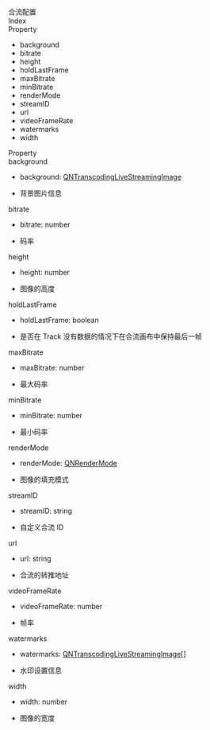 <div data-v-md-line="1"><link rel="stylesheet" type="text/css" href="https://docs.qnsdk.com/styles/doc-v4-api.css" />
<div class="rtc-doc rtc-doc-page" id="rtc-doc">
<section class="rtc-doc-panel rtc-doc-describe rtc-doc-note">
                合流配置</section>
            <div class="rtc-doc-page-wrap">Index</div>
<section class="rtc-doc-panel">
        <div class="rtc-doc-page-title">Property</div>
        <ul class="rtc-doc-catalogue">
                <li><a onClick='document.location.replace(`${document.location.protocol}//${document.location.host}${document.location.pathname}${document.location.search}#background`)'>background</a></li>
                <li><a onClick='document.location.replace(`${document.location.protocol}//${document.location.host}${document.location.pathname}${document.location.search}#bitrate`)'>bitrate</a></li>
                <li><a onClick='document.location.replace(`${document.location.protocol}//${document.location.host}${document.location.pathname}${document.location.search}#height`)'>height</a></li>
                <li><a onClick='document.location.replace(`${document.location.protocol}//${document.location.host}${document.location.pathname}${document.location.search}#holdLastFrame`)'>holdLastFrame</a></li>
                <li><a onClick='document.location.replace(`${document.location.protocol}//${document.location.host}${document.location.pathname}${document.location.search}#maxBitrate`)'>maxBitrate</a></li>
                <li><a onClick='document.location.replace(`${document.location.protocol}//${document.location.host}${document.location.pathname}${document.location.search}#minBitrate`)'>minBitrate</a></li>
                <li><a onClick='document.location.replace(`${document.location.protocol}//${document.location.host}${document.location.pathname}${document.location.search}#renderMode`)'>renderMode</a></li>
                <li><a onClick='document.location.replace(`${document.location.protocol}//${document.location.host}${document.location.pathname}${document.location.search}#streamID`)'>streamID</a></li>
                <li><a onClick='document.location.replace(`${document.location.protocol}//${document.location.host}${document.location.pathname}${document.location.search}#url`)'>url</a></li>
                <li><a onClick='document.location.replace(`${document.location.protocol}//${document.location.host}${document.location.pathname}${document.location.search}#videoFrameRate`)'>videoFrameRate</a></li>
                <li><a onClick='document.location.replace(`${document.location.protocol}//${document.location.host}${document.location.pathname}${document.location.search}#watermarks`)'>watermarks</a></li>
                <li><a onClick='document.location.replace(`${document.location.protocol}//${document.location.host}${document.location.pathname}${document.location.search}#width`)'>width</a></li>
        </ul>
</section>
<div class="rtc-doc-page-wrap">Property</div>
<section class="rtc-doc-panel">
<div class="rtc-doc-page-title rtc-doc-antor" id="background">
background</div>
<ul class="rtc-doc-page-container">
        <li class="rtc-doc-sign-signature">background: <a href='11432/UniappQNTranscodingLiveStreamingImage'>QNTranscodingLiveStreamingImage</a></li>
    </li>
<li class="rtc-doc-page-description">
    <div class="rtc-doc-desc-wrap">
        <p>背景图片信息</p>
    </div>
</li>
</ul>
</section>
<section class="rtc-doc-panel">
<div class="rtc-doc-page-title rtc-doc-antor" id="bitrate">
bitrate</div>
<ul class="rtc-doc-page-container">
        <li class="rtc-doc-sign-signature">bitrate: number</li>
    </li>
<li class="rtc-doc-page-description">
    <div class="rtc-doc-desc-wrap">
        <p>码率</p>
    </div>
</li>
</ul>
</section>
<section class="rtc-doc-panel">
<div class="rtc-doc-page-title rtc-doc-antor" id="height">
height</div>
<ul class="rtc-doc-page-container">
        <li class="rtc-doc-sign-signature">height: number</li>
    </li>
<li class="rtc-doc-page-description">
    <div class="rtc-doc-desc-wrap">
        <p>图像的高度</p>
    </div>
</li>
</ul>
</section>
<section class="rtc-doc-panel">
<div class="rtc-doc-page-title rtc-doc-antor" id="holdLastFrame">
holdLastFrame</div>
<ul class="rtc-doc-page-container">
        <li class="rtc-doc-sign-signature">holdLastFrame: boolean</li>
    </li>
<li class="rtc-doc-page-description">
    <div class="rtc-doc-desc-wrap">
        <p>是否在 Track 没有数据的情况下在合流画布中保持最后一帧</p>
    </div>
</li>
</ul>
</section>
<section class="rtc-doc-panel">
<div class="rtc-doc-page-title rtc-doc-antor" id="maxBitrate">
maxBitrate</div>
<ul class="rtc-doc-page-container">
        <li class="rtc-doc-sign-signature">maxBitrate: number</li>
    </li>
<li class="rtc-doc-page-description">
    <div class="rtc-doc-desc-wrap">
        <p>最大码率</p>
    </div>
</li>
</ul>
</section>
<section class="rtc-doc-panel">
<div class="rtc-doc-page-title rtc-doc-antor" id="minBitrate">
minBitrate</div>
<ul class="rtc-doc-page-container">
        <li class="rtc-doc-sign-signature">minBitrate: number</li>
    </li>
<li class="rtc-doc-page-description">
    <div class="rtc-doc-desc-wrap">
        <p>最小码率</p>
    </div>
</li>
</ul>
</section>
<section class="rtc-doc-panel">
<div class="rtc-doc-page-title rtc-doc-antor" id="renderMode">
renderMode</div>
<ul class="rtc-doc-page-container">
        <li class="rtc-doc-sign-signature">renderMode: <a href='11403/UniappQNRenderMode'>QNRenderMode</a></li>
    </li>
<li class="rtc-doc-page-description">
    <div class="rtc-doc-desc-wrap">
        <p>图像的填充模式</p>
    </div>
</li>
</ul>
</section>
<section class="rtc-doc-panel">
<div class="rtc-doc-page-title rtc-doc-antor" id="streamID">
streamID</div>
<ul class="rtc-doc-page-container">
        <li class="rtc-doc-sign-signature">streamID: string</li>
    </li>
<li class="rtc-doc-page-description">
    <div class="rtc-doc-desc-wrap">
        <p>自定义合流 ID</p>
    </div>
</li>
</ul>
</section>
<section class="rtc-doc-panel">
<div class="rtc-doc-page-title rtc-doc-antor" id="url">
url</div>
<ul class="rtc-doc-page-container">
        <li class="rtc-doc-sign-signature">url: string</li>
    </li>
<li class="rtc-doc-page-description">
    <div class="rtc-doc-desc-wrap">
        <p>合流的转推地址</p>
    </div>
</li>
</ul>
</section>
<section class="rtc-doc-panel">
<div class="rtc-doc-page-title rtc-doc-antor" id="videoFrameRate">
videoFrameRate</div>
<ul class="rtc-doc-page-container">
        <li class="rtc-doc-sign-signature">videoFrameRate: number</li>
    </li>
<li class="rtc-doc-page-description">
    <div class="rtc-doc-desc-wrap">
        <p>帧率</p>
    </div>
</li>
</ul>
</section>
<section class="rtc-doc-panel">
<div class="rtc-doc-page-title rtc-doc-antor" id="watermarks">
watermarks</div>
<ul class="rtc-doc-page-container">
        <li class="rtc-doc-sign-signature">watermarks: <a href='11432/UniappQNTranscodingLiveStreamingImage'>QNTranscodingLiveStreamingImage</a>[]</li>
    </li>
<li class="rtc-doc-page-description">
    <div class="rtc-doc-desc-wrap">
        <p>水印设置信息</p>
    </div>
</li>
</ul>
</section>
<section class="rtc-doc-panel">
<div class="rtc-doc-page-title rtc-doc-antor" id="width">
width</div>
<ul class="rtc-doc-page-container">
        <li class="rtc-doc-sign-signature">width: number</li>
    </li>
<li class="rtc-doc-page-description">
    <div class="rtc-doc-desc-wrap">
        <p>图像的宽度</p>
    </div>
</li>
</ul>
</section>
</div>


</div>